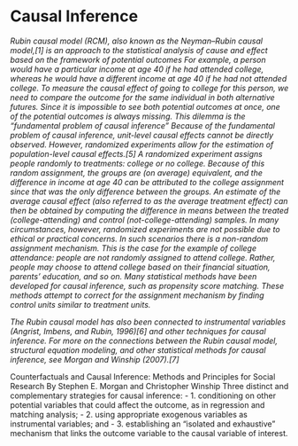 # Causal Inference 

*Rubin causal model (RCM), also known as the Neyman–Rubin causal model,[1] is an approach to the statistical analysis of cause and effect based on the framework of potential outcomes For example, a person would have a particular income at age 40 if he had attended college, whereas he would have a different income at age 40 if he had not attended college. To measure the causal effect of going to college for this person, we need to compare the outcome for the same individual in both alternative futures. Since it is impossible to see both potential outcomes at once, one of the potential outcomes is always missing. This dilemma is the "fundamental problem of causal inference" Because of the fundamental problem of causal inference, unit-level causal effects cannot be directly observed. However, randomized experiments allow for the estimation of population-level causal effects.[5] A randomized experiment assigns people randomly to treatments: college or no college. Because of this random assignment, the groups are (on average) equivalent, and the difference in income at age 40 can be attributed to the college assignment since that was the only difference between the groups. An estimate of the average causal effect (also referred to as the average treatment effect) can then be obtained by computing the difference in means between the treated (college-attending) and control (not-college-attending) samples. In many circumstances, however, randomized experiments are not possible due to ethical or practical concerns. In such scenarios there is a non-random assignment mechanism. This is the case for the example of college attendance: people are not randomly assigned to attend college. Rather, people may choose to attend college based on their financial situation, parents' education, and so on. Many statistical methods have been developed for causal inference, such as propensity score matching. These methods attempt to correct for the assignment mechanism by finding control units similar to treatment units.*

*The Rubin causal model has also been connected to instrumental variables (Angrist, Imbens, and Rubin, 1996)[6] and other techniques for causal inference. For more on the connections between the Rubin causal model, structural equation modeling, and other statistical methods for causal inference, see Morgan and Winship (2007).[7]*

Counterfactuals and Causal Inference: Methods and Principles for Social Research By Stephen E. Morgan and Christopher Winship
Three distinct and complementary strategies for causal inference: 
- 1. conditioning on other potential variables that could affect the outcome, as in regression and matching analysis; 
- 2. using appropriate exogenous variables as instrumental variables; and 
- 3. establishing an “isolated and exhaustive” mechanism that links the outcome variable to the causal variable of interest.
